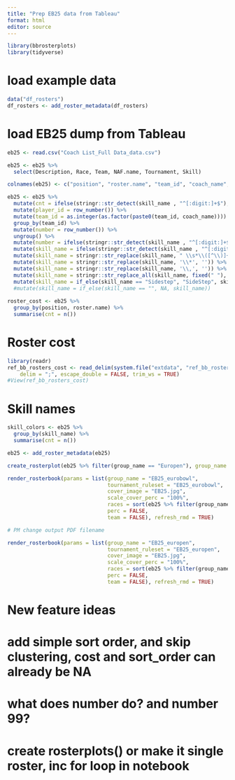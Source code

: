 ```yaml
---
title: "Prep EB25 data from Tableau"
format: html
editor: source
---
```


```r
library(bbrosterplots)
library(tidyverse)
```

# load example data
```r
data("df_rosters")
df_rosters <- add_roster_metadata(df_rosters)
```

# load EB25 dump from Tableau

```r
eb25 <- read.csv("Coach List_Full Data_data.csv")

eb25 <- eb25 %>%
  select(Description, Race, Team, NAF.name, Tournament, Skill)

colnames(eb25) <- c("position", "roster.name", "team_id", "coach_name", "group_name", "skill_name")

eb25 <- eb25 %>%
  mutate(cnt = ifelse(stringr::str_detect(skill_name , "^[:digit:]+$"), as.integer(skill_name), 1)) %>%
  mutate(player_id = row_number()) %>%
  mutate(team_id = as.integer(as.factor(paste0(team_id, coach_name)))) %>%
  group_by(team_id) %>%
  mutate(number = row_number()) %>%
  ungroup() %>%
  mutate(number = ifelse(stringr::str_detect(skill_name , "^[:digit:]+$"), 99, number)) %>%
  mutate(skill_name = ifelse(stringr::str_detect(skill_name , "^[:digit:]+$"), "", skill_name)) %>%
  mutate(skill_name = stringr::str_replace(skill_name, " \\s*\\([^\\)]+\\)", "")) %>%
  mutate(skill_name = stringr::str_replace(skill_name, '\\*', '')) %>%
  mutate(skill_name = stringr::str_replace(skill_name, '\\,', '')) %>%
  mutate(skill_name = stringr::str_replace_all(skill_name, fixed(" "), "")) %>%
  mutate(skill_name = if_else(skill_name == "Sidestep", "SideStep", skill_name)) #%>%
  #mutate(skill_name = if_else(skill_name == "", NA, skill_name))  
  
roster_cost <- eb25 %>%
  group_by(position, roster.name) %>%
  summarise(cnt = n())


```

# Roster cost

```r
library(readr)
ref_bb_rosters_cost <- read_delim(system.file("extdata", "ref_bb_rosters_cost.csv", package = "bbrosterplots"), 
    delim = ";", escape_double = FALSE, trim_ws = TRUE)
#View(ref_bb_rosters_cost)
```

# Skill names

```r
skill_colors <- eb25 %>%
  group_by(skill_name) %>%
  summarise(cnt = n())
```


```r
eb25 <- add_roster_metadata(eb25)
```


```r
create_rosterplot(eb25 %>% filter(group_name == "Europen"), group_name = "EB25_europen", tournament_ruleset = "EB25_europen")
```

```r
render_rosterbook(params = list(group_name = "EB25_eurobowl", 
                                tournament_ruleset = "EB25_eurobowl", 
                                cover_image = "EB25.jpg",
                                scale_cover_perc = "100%",
                                races = sort(eb25 %>% filter(group_name == "Eurobowl") %>% distinct(roster.name) %>% pull()),
                                perc = FALSE, 
                                team = FALSE), refresh_rmd = TRUE)

# PM change output PDF filename 
```
```r
render_rosterbook(params = list(group_name = "EB25_europen", 
                                tournament_ruleset = "EB25_europen", 
                                cover_image = "EB25.jpg",
                                scale_cover_perc = "100%",
                                races = sort(eb25 %>% filter(group_name == "Europen") %>% distinct(roster.name) %>% pull()),
                                perc = FALSE, 
                                team = FALSE), refresh_rmd = TRUE)
```


# New feature ideas

# add simple sort order, and skip clustering, cost and sort_order can already be NA
# what does number do? and number 99?
# create rosterplots() or make it single roster, inc for loop in notebook
